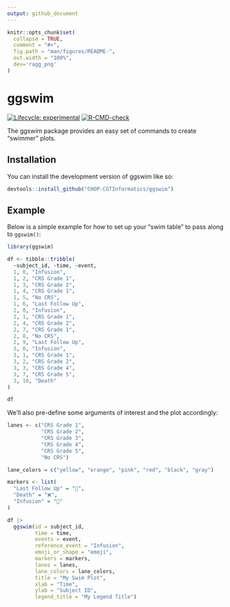 ```yaml
---
output: github_document
---
```


<!-- README.md is generated from README.Rmd. Please edit that file -->

```r
knitr::opts_chunk$set(
  collapse = TRUE,
  comment = "#>",
  fig.path = "man/figures/README-",
  out.width = "100%",
  dev='ragg_png'
)
```

# ggswim

<!-- badges: start -->
[![Lifecycle: experimental](https://img.shields.io/badge/lifecycle-experimental-orange.svg)](https://lifecycle.r-lib.org/articles/stages.html#experimental)
[![R-CMD-check](https://github.com/CHOP-CGTInformatics/ggswim/actions/workflows/R-CMD-check.yaml/badge.svg)](https://github.com/CHOP-CGTInformatics/ggswim/actions/workflows/R-CMD-check.yaml)
<!-- badges: end -->

The ggswim package provides an easy set of commands to create "swimmer" plots.

## Installation

You can install the development version of ggswim like so:

``` r
devtools::install_github("CHOP-CGTInformatics/ggswim")
```

## Example

Below is a simple example for how to set up your "swim table" to pass along to `ggswim()`:

```r
library(ggswim)

df <- tibble::tribble(
  ~subject_id, ~time, ~event,
  1, 0, "Infusion",
  1, 2, "CRS Grade 1",
  1, 3, "CRS Grade 2",
  1, 4, "CRS Grade 1",
  1, 5, "No CRS",
  1, 6, "Last Follow Up",
  2, 0, "Infusion",
  2, 1, "CRS Grade 1",
  2, 4, "CRS Grade 2",
  2, 7, "CRS Grade 1",
  2, 8, "No CRS",
  2, 9, "Last Follow Up",
  3, 0, "Infusion",
  3, 1, "CRS Grade 1",
  3, 2, "CRS Grade 2",
  3, 3, "CRS Grade 4",
  3, 7, "CRS Grade 5",
  3, 10, "Death"
)

df
```

We'll also pre-define some arguments of interest and the plot accordingly:

```r
lanes <- c("CRS Grade 1", 
           "CRS Grade 2", 
           "CRS Grade 3", 
           "CRS Grade 4", 
           "CRS Grade 5", 
           "No CRS")

lane_colors = c("yellow", "orange", "pink", "red", "black", "gray")

markers <- list(
  "Last Follow Up" = "👤", 
  "Death" = "❌",  
  "Infusion" = "🏥"
)

df |>
  ggswim(id = subject_id,
         time = time,
         events = event,
         reference_event = "Infusion",
         emoji_or_shape = "emoji",
         markers = markers,
         lanes = lanes,
         lane_colors = lane_colors,
         title = "My Swim Plot",
         xlab = "Time",
         ylab = "Subject ID",
         legend_title = "My Legend Title")
```
